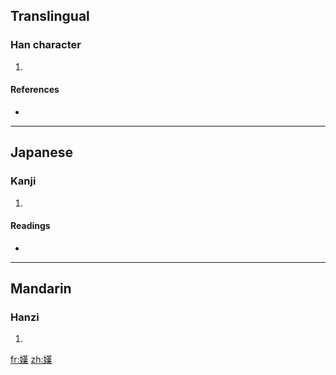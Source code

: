==Translingual==

===Han character===
{{Han char|rn=38|rad=女|as=11|sn=14|four=4443<sub>4</sub>|canj=女廿中人 (VTLO)}}

# {{defn|Han|sort=女11}}

====References====
* {{Han ref|kx=0270.100|dkj=06665|dj=0538.060|hdz=21075.090|uh=5AE8|ud=23272|bh=E17B|bd=57723}}

----

==Japanese==

===Kanji===
{{ja-kanji|grade=|rs=女11}}

# {{defn|Japanese|sort=女11}}

====Readings====
* {{ja-readings|on=[[かん]] (kan), [[ぜん]] (zen), [[ねん]] (nen)|kun=[[いかる]] (ikaru), [[つつしむ]] (tsutsushimu)}}

----

==Mandarin==

===Hanzi===
{{cmn-hanzi|pin=[[hān]] ([[han1]])|wg=han<sup>1</sup>}}

# {{defn|Mandarin|sort=女11}}

[[fr:嫨]]
[[zh:嫨]]